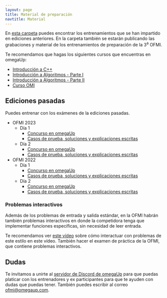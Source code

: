 ```yaml
---
layout: page
title: Material de preparación
navtitle: Material
---
```


En [esta carpeta](https://drive.google.com/drive/folders/1fAYZI4HdUZpL1Iuj57mrlia3idjd9-S0?usp=share_link) puedes encontrar los entrenamientos que se han impartido en ediciones anteriores. En la carpeta también se estarán publicando las grabaciones y material de los entrenamientos de preparación de la 3<sup>a</sup> OFMI.


Te recomendamos que hagas los siguientes cursos que encuentras en omegaUp:

* [Introducción a C++](https://omegaup.com/course/introduccion_a_cpp/)
* [Introducción a Algoritmos - Parte I](https://omegaup.com/course/introduccion_a_algoritmos/)
* [Introducción a Algoritmos - Parte II](https://omegaup.com/course/introduccion_a_algoritmos_ii/)
* [Curso OMI](https://omegaup.com/course/Curso-OMI/)


## Ediciones pasadas

Puedes entrenar con los exámenes de la ediciones pasadas.

* OFMI 2023
    * Día 1
        * [Concurso en omegaUp](https://omegaup.com/arena/OFMI2023DIA1/#problems)
        * [Casos de prueba, soluciones y explicaciones escritas](https://github.com/omegaup/ofmi-archive/tree/main/2023/dia-1)
    * Día 2
        * [Concurso en omegaUp](https://omegaup.com/arena/OFMI2023DIA2/#problems)
        * [Casos de prueba, soluciones y explicaciones escritas](https://github.com/omegaup/ofmi-archive/tree/main/2023/dia-2)
* OFMI 2022
    * Día 1
        * [Concurso en omegaUp](https://omegaup.com/arena/OFMI2022DIA1/#problems)
        * [Casos de prueba, soluciones y explicaciones escritas](https://github.com/omegaup/ofmi-archive/tree/main/2022/dia-1)
    * Día 2
        * [Concurso en omegaUp](https://omegaup.com/arena/OFMI2022DIA2/#problems)
        * [Casos de prueba, soluciones y explicaciones escritas](https://github.com/omegaup/ofmi-archive/tree/main/2022/dia-2)

### Problemas interactivos

Además de los problemas de entrada y salida estándar, en la OFMI habrán también problemas interactivos en donde la competidora tenga que implementar funciones específicas, sin necesidad de leer entrada.

Te recomendamos ver [este vídeo](https://drive.google.com/file/d/1GXYv1MhTV4oKcFZB1iP32sVH-SL_bWNn/view?usp=share_link) sobre cómo interactuar con problemas de este estilo en este vídeo. También hacer el examen de práctica de la OFMI, que contiene problemas interactivos.

## Dudas

Te invitamos a unirte al [servidor de Discord de omegaUp](https://discord.gg/gn6GTb4rfG) para que puedas platicar con los entrenadores y ex participantes para que te ayuden con dudas que puedas tener. También puedes escribir al correo [ofmi@omegaup.com](mailto:ofmi@omegaup.com).
